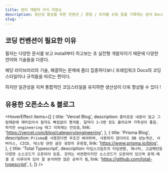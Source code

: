 ```yaml
---
title: 문어 개발자 지식 저장소
description: 생산성 향상을 위한 컨벤션 / 경험 / 트러블 슈팅 등을 기록하는 문어 Docs
slug: ''
---
```


## 코딩 컨벤션이 필요한 이유

필자는 다양한 문서를 보고 install부터 하고보는 초 실전형 개발자이기 때문에 다양한 언어와 기술들을 다룬다.

해당 라이브러리의 기술, 해결하는 문제에 좀더 집중하다보니 프레임워크 Docs의 코딩 스타일이나 규칙들을 따르는 편이다.

하지만 일관성을 지켜 통합적인 코딩스타일을 유지하면 생산성이 더욱 향상될 수 있다 !

## 유용한 오픈소스 & 블로그

<HoverEffect
  items={[
    {
      title: 'Vercel Blog',
      description: `흥미로운 내용이 많고 그림때문에 재미있어서 필자도 빠짐없이 챙겨봄.
        달마다 1~3편 정도 올라오며 가독성이 좋음.
        하지만 engineering 태그 이외에는 안읽음`,
      link: 'https://vercel.com/blog/category/engineering',
    },
    {
      title: 'Prisma Blog',
      description: `Prisma를 사용한다면 무조건 봐야하며,
      사용하지 않더라도 DB 성능개선, 서버리스, CICD, 테스팅 관련 글은 굉장히 유용함`,
      link: 'https://www.prisma.io/blog',
    },
    {
      title: 'Total Typescript',
      description: `타입스크립트의 타입변환, 제너릭, 고급패턴등 다양한 소스코드가 오픈되어 있음.
       강의는 비싼편이지만 소스코드가 오픈되어 있으며 문제-해결 로 이루어져 있어 잘 분석하면 많은 공부가 됨`,
      link: 'https://github.com/total-typescript',
    },
  ]}
/>
